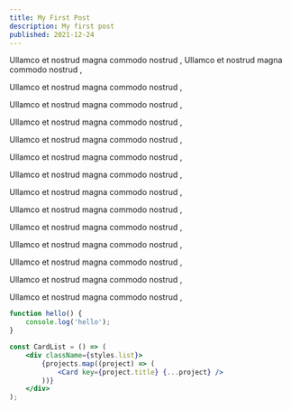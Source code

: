 ```yaml
---
title: My First Post
description: My first post
published: 2021-12-24
---
```


Ullamco et nostrud magna commodo nostrud , Ullamco et nostrud magna commodo nostrud ,

Ullamco et nostrud magna commodo nostrud ,

Ullamco et nostrud magna commodo nostrud ,

Ullamco et nostrud magna commodo nostrud ,

Ullamco et nostrud magna commodo nostrud ,

Ullamco et nostrud magna commodo nostrud ,

Ullamco et nostrud magna commodo nostrud ,

Ullamco et nostrud magna commodo nostrud ,

Ullamco et nostrud magna commodo nostrud ,

Ullamco et nostrud magna commodo nostrud ,

Ullamco et nostrud magna commodo nostrud ,

Ullamco et nostrud magna commodo nostrud ,

Ullamco et nostrud magna commodo nostrud ,

Ullamco et nostrud magna commodo nostrud ,

```js
function hello() {
	console.log('hello');
}
```

```jsx
const CardList = () => (
	<div className={styles.list}>
		{projects.map((project) => (
			<Card key={project.title} {...project} />
		))}
	</div>
);
```
